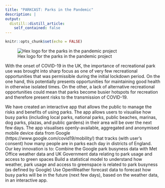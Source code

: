 ```yaml
---
title: "PARKCAST: Parks in the Pandemic"
description: |
output:
  distill::distill_article:
    self_contained: false
---
```


```r
knitr::opts_chunk$set(echo = FALSE)

```



![Hex logo for the parks in the pandemic project](Hex_Logo_4th_mockup-01.png)

With the onset of COVID-19 in the UK, the importance of recreational park use was brought into sharp focus as one of very few recreational opportunities that was permissible during the initial lockdown period. On the one hand, this potentially presents opportunities for maintaining good health in otherwise isolated times. On the other, a lack of alternative recreational opportunities could mean that parks become busier hotspots for recreation and therefore present risks to the transmission of COVID-19. 

We have created an interactive app that allows the public to manage the risks and benefits of using parks. The app allows users to visualise how busy parks (including local parks, national parks, public beaches, marinas, dog parks, plazas, and public gardens) in their area will be over the next few days. The app visualises openly-available, aggregated and anonymised mobile device data from Google (https://www.google.com/covid19/mobility/) that tracks (with user’s consent) how many people are in parks each day in districts of England. Our key innovation is to:
Combine the Google park busyness data with Met Office weather data and UK Government data relating to park usage and access to green spaces
Build a statistical model to understand how weather, park usage and access to greenspace is related to park busyness (as defined by Google)
Use OpenWeather forecast data to forecast how busy parks will be in the future (next few days), based on the weather data, in an interactive app.

